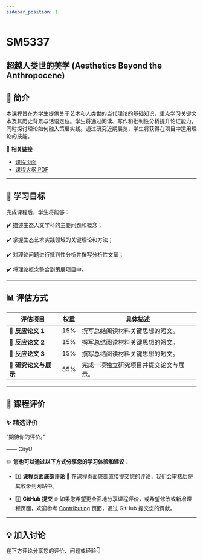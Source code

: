 ```yaml
---
sidebar_position: 1
---
```


# SM5337
## 超越人类世的美学 (Aesthetics Beyond the Anthropocene)

## **📘 简介**
本课程旨在为学生提供关于艺术和人类世的当代理论的基础知识，重点学习关键文本及其历史背景与话语定位。学生将通过阅读、写作和批判性分析提升论证能力，同时探讨理论如何融入策展实践。通过研究近期展览，学生将获得在项目中运用理论的技能。

🔗 **相关链接**
- [课程页面](https://www.cityu.edu.hk/catalogue/pg/202425/course/SM5337.htm)
- [课程大纲 PDF](https://www.cityu.edu.hk/catalogue/pg/202425/course/SM5337.pdf)

---

## **🎯 学习目标**

完成课程后，学生将能够：

✔️ 描述生态人文学科的主要问题和概念；

✔️ 掌握生态艺术实践领域的关键理论和方法；

✔️ 对理论问题进行批判性分析并撰写分析性文章；

✔️ 将理论概念整合到策展项目中。

---

## **📊 评估方式**

| **评估项目**          | **权重** | **具体描述**                                                                                       |
|----------------------|---------|---------------------------------------------------------------------------------------------------|
| **📂 反应论文 1**     | 15%      | 撰写总结阅读材料关键思想的短文。                                                                      |
| **📂 反应论文 2**     | 15%      | 撰写总结阅读材料关键思想的短文。                                                                      |
| **📂 反应论文 3**     | 15%      | 撰写总结阅读材料关键思想的短文。                                                                      |
| **📂 研究论文与展示**  | 55%      | 完成一项独立研究项目并提交论文与展示。                                                                |

---

## **💬 课程评价**

### ✨ **精选评价**
<div className={commentStyles.commentBox}>
    <p className={commentStyles.commentText}>
        “期待你的评价。”
    </p>
    <p className={commentStyles.commentAuthor}>—— CityU</p>
</div>

✏️ **您也可以通过以下方式分享您的学习体验和建议：**

- 1️⃣ **课程页面底部评论**
💬 在课程页面底部直接提交您的评论，我们会审核后将其收录到网站中。

- 2️⃣ **GitHub 提交**
🌐 如果您希望更全面地分享课程评价，或希望修改或新增课程页面，欢迎参考 [Contributing](https://penjc.github.io/cityU-navigator/contributing) 页面，通过 GitHub 提交您的贡献。

---

## **💡 加入讨论**

在下方评论分享您的评价、问题或经验👇
<Utterances />